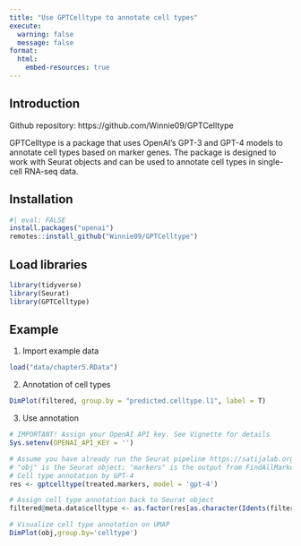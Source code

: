 ```yaml
---
title: "Use GPTCelltype to annotate cell types"
execute:
  warning: false
  message: false
format:
  html:
    embed-resources: true
---
```


## Introduction
Github repository: https://github.com/Winnie09/GPTCelltype

GPTCelltype is a package that uses OpenAI's GPT-3 and GPT-4 models to annotate cell types based on marker genes. The package is designed to work with Seurat objects and can be used to annotate cell types in single-cell RNA-seq data.

## Installation
```r
#| eval: FALSE
install.packages("openai")
remotes::install_github("Winnie09/GPTCelltype")
```

## Load libraries
```r
library(tidyverse)
library(Seurat)
library(GPTCelltype)
```

## Example

1. Import example data
```r
load("data/chapter5.RData")
```

2. Annotation of cell types
```r
DimPlot(filtered, group.by = "predicted.celltype.l1", label = T)
```

3. Use annotation
```r
# IMPORTANT! Assign your OpenAI API key. See Vignette for details
Sys.setenv(OPENAI_API_KEY = '')

# Assume you have already run the Seurat pipeline https://satijalab.org/seurat/
# "obj" is the Seurat object; "markers" is the output from FindAllMarkers(obj)
# Cell type annotation by GPT-4
res <- gptcelltype(treated.markers, model = 'gpt-4')

# Assign cell type annotation back to Seurat object
filtered@meta.data$celltype <- as.factor(res[as.character(Idents(filtered))])

# Visualize cell type annotation on UMAP
DimPlot(obj,group.by='celltype')
```

